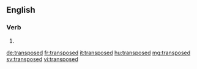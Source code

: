 ==English==

===Verb===
{{head|en}}

# {{en-past of|transpose}}

[[de:transposed]]
[[fr:transposed]]
[[it:transposed]]
[[hu:transposed]]
[[mg:transposed]]
[[sv:transposed]]
[[vi:transposed]]